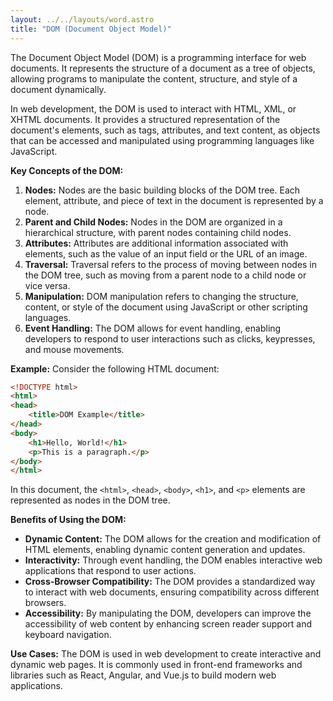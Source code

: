 ```yaml
---
layout: ../../layouts/word.astro
title: "DOM (Document Object Model)"
---
```

The Document Object Model (DOM) is a programming interface for web documents. It represents the structure of a document as a tree of objects, allowing programs to manipulate the content, structure, and style of a document dynamically.

In web development, the DOM is used to interact with HTML, XML, or XHTML documents. It provides a structured representation of the document's elements, such as tags, attributes, and text content, as objects that can be accessed and manipulated using programming languages like JavaScript.

**Key Concepts of the DOM:**
1. **Nodes:** Nodes are the basic building blocks of the DOM tree. Each element, attribute, and piece of text in the document is represented by a node.
2. **Parent and Child Nodes:** Nodes in the DOM are organized in a hierarchical structure, with parent nodes containing child nodes.
3. **Attributes:** Attributes are additional information associated with elements, such as the value of an input field or the URL of an image.
4. **Traversal:** Traversal refers to the process of moving between nodes in the DOM tree, such as moving from a parent node to a child node or vice versa.
5. **Manipulation:** DOM manipulation refers to changing the structure, content, or style of the document using JavaScript or other scripting languages.
6. **Event Handling:** The DOM allows for event handling, enabling developers to respond to user interactions such as clicks, keypresses, and mouse movements.

**Example:**
Consider the following HTML document:
```html
<!DOCTYPE html>
<html>
<head>
    <title>DOM Example</title>
</head>
<body>
    <h1>Hello, World!</h1>
    <p>This is a paragraph.</p>
</body>
</html>
```
In this document, the `<html>`, `<head>`, `<body>`, `<h1>`, and `<p>` elements are represented as nodes in the DOM tree.

**Benefits of Using the DOM:**
- **Dynamic Content:** The DOM allows for the creation and modification of HTML elements, enabling dynamic content generation and updates.
- **Interactivity:** Through event handling, the DOM enables interactive web applications that respond to user actions.
- **Cross-Browser Compatibility:** The DOM provides a standardized way to interact with web documents, ensuring compatibility across different browsers.
- **Accessibility:** By manipulating the DOM, developers can improve the accessibility of web content by enhancing screen reader support and keyboard navigation.

**Use Cases:**
The DOM is used in web development to create interactive and dynamic web pages. It is commonly used in front-end frameworks and libraries such as React, Angular, and Vue.js to build modern web applications.